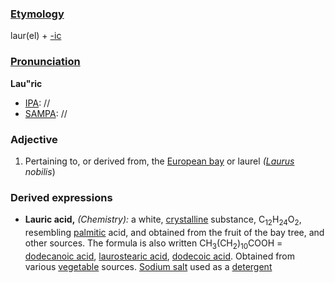 ===[[Etymology]]===
laur(el) + [[-ic]]
===[[Pronunciation]]===
'''Lau"ric'''
*[[IPA]]: //
*[[SAMPA]]: //
===Adjective===
#Pertaining to, or derived from, the [[European bay]] or laurel ''([[Laurus]] nobilis'')
===Derived expressions===
*'''Lauric acid,''' ''(Chemistry):'' a white, [[crystalline]] substance, C<sub>12</sub>H<sub>24</sub>O<sub>2</sub>, resembling [[palmitic]] acid, and obtained from the fruit of the bay tree, and other sources. The formula is also written CH<sub>3</sub>(CH<sub>2</sub>)<sub>10</sub>COOH = [[dodecanoic acid]], [[laurostearic acid]], [[dodecoic acid]]. Obtained from various [[vegetable]] sources. [[Sodium salt]] used as a [[detergent]]